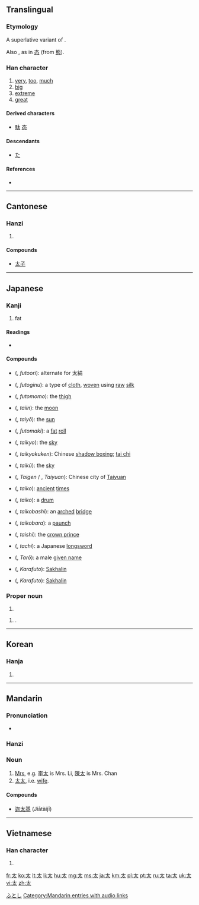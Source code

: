{{also|大|犬}}
==Translingual==

===Etymology===
A superlative variant of {{term|大||big|sc=Hani}}.

Also {{Han simp|能}}, as in [[态]] (from [[態]]).

===Han character===
{{Han char|rn=37|rad=大|as=01|sn=4|four=4003<sub>0</sub>|canj=大戈 (KI)}}

# [[very]], [[too]], [[much]]
# [[big]]
# [[extreme]]
# [[great]]

====Derived characters====
* [[駄]] [[态]]

====Descendants====
* [[た]]

====References====
* {{Han ref|kx=0248.100|dkj=05834|dj=0505.010|hdz=10524.010|uh=592A|ud=22826|bh=A4D3|bd=42195}}

----

==Cantonese==

===Hanzi===
{{yue-hanzi|jyut=[[taai3]]|y=[[taai3]]}}

# {{defn|lang=yue|sort=大01}}

====Compounds====
* [[太子]]

----

==Japanese==

===Kanji===
{{ja-kanji|grade=2|rs=大01}}

# fat

====Readings====
* {{ja-readings|on=[[た]] (ta), [[たい]] (tai)|kun=[[太い]] ([[ふとい|ふと-い]], futo-i), [[太む]] ([[ふとむ|ふと-む]], futo-mu), [[太やか]] ([[ふとやか|ふと-やか]], futo-yaka), [[太る]] ([[ふとる|ふと-る]], futo-ru)|nanori=[[おお]] (ō), [[たか]] (taka), [[ひろ]] (hiro), [[ふとし]] (futoshi)}}

====Compounds====
{{der-top|Compounds}}
* {{l|ja|太織}} ({{l|ja|ふとおり}}, ''futoori''): alternate for 太絹
* {{l|ja|太絹}} ({{l|ja|ふとぎぬ}}, ''futoginu''): a type of [[cloth]], [[woven]] using [[raw]] [[silk]]
* {{l|ja|太股}} ({{l|ja|ふともも}}, ''futomomo''): the [[thigh]]
* {{l|ja|太陰}} ({{l|ja|たいいん}}, ''taiin''): the [[moon]]
* {{l|ja|太陽}} ({{l|ja|たいよう}}, ''taiyō''): the [[sun]]
* {{l|ja|太巻}} ({{l|ja|ふとまき}}, ''futomaki''): a [[fat]] [[roll]]
* {{l|ja|太虚}} ({{l|ja|たいきょ}}, ''taikyo''): the [[sky]]
* {{l|ja|太極拳}} ({{l|ja|太極拳}}, ''taikyokuken''): Chinese [[shadow boxing]]; [[tai chi]]
* {{l|ja|太空}} ({{l|ja|たいくう}}, ''taikū''): the [[sky]]
* {{l|ja|太原}} ({{l|ja|たいげん}}, ''Taigen'' / {{l|ja|たいゆあん}}, ''Taiyuan''): Chinese city of [[Taiyuan]]
{{der-mid}}
* {{l|ja|太古}} ({{l|ja|たいこ}}, ''taiko''): [[ancient]] [[times]]
* {{l|ja|太鼓}} ({{l|ja|たいこ}}, ''taiko''): a [[drum]]
* {{l|ja|太鼓橋}} ({{l|ja|たいこばし}}, ''taikobashi''): an [[arched]] [[bridge]]
* {{l|ja|太鼓腹}} ({{l|ja|たいこばら}}, ''taikobara''): a [[paunch]]
* {{l|ja|太子}} ({{l|ja|たいし}}, ''taishi''): the [[crown prince]]
* {{l|ja|太刀}} ({{l|ja|たち}}, ''tachi''): a Japanese [[longsword]]
* {{l|ja|太郎}} ({{l|ja|たろう}}, ''Tarō''): a male [[given name]]
* {{l|ja|樺太}} ({{l|ja|からふと}}, ''Karafuto''): [[Sakhalin]]
* {{l|ja|唐太}} ({{l|ja|からふと}}, ''Karafuto''): [[Sakhalin]]
{{bottom}}


===Proper noun===
{{ja-pos|k|proper|hira=おお|rom=Ō}}

# {{surname|lang=ja}}

{{ja-pos|k|proper|hira=ふとし|rom=Futoshi}}

# {{given name|male|lang=ja}}.

[[Category:Japanese male given names|ふとし]]

----

==Korean==

===Hanja===
{{ko-hanja|hangeul=태|eumhun=클|rv=tae|mr=t'ae}}

# {{defn|lang=ko|sort=大01}}

----

==Mandarin==

===Pronunciation===
* {{audio|zh-tài.ogg|audio}}

===Hanzi===
{{cmn-hanzi|pin=[[tài]] ([[tai4]])|wg=[[t'ai4|t'ai<sup>4</sup>]]}}

===Noun===
{{cmn-noun|ts|pin=tài|pint=tai4|rs=大01}}

# [[Mrs]], e.g. [[李]][[太]] is Mrs. Li, [[陳]][[太]] is Mrs. Chan
# [[太太]], i.e. [[wife]].

====Compounds====
* [[迦太基]] (Jiātàijī)

[[Category:Mandarin entries with audio links]]

----

==Vietnamese==

===Han character===
{{vi-hantu|[[thái]]|rs=大01}}

# {{defn|lang=vi|sort=大01}}

[[fr:太]]
[[ko:太]]
[[lt:太]]
[[li:太]]
[[hu:太]]
[[mg:太]]
[[ms:太]]
[[ja:太]]
[[km:太]]
[[pl:太]]
[[pt:太]]
[[ru:太]]
[[ta:太]]
[[uk:太]]
[[vi:太]]
[[zh:太]]